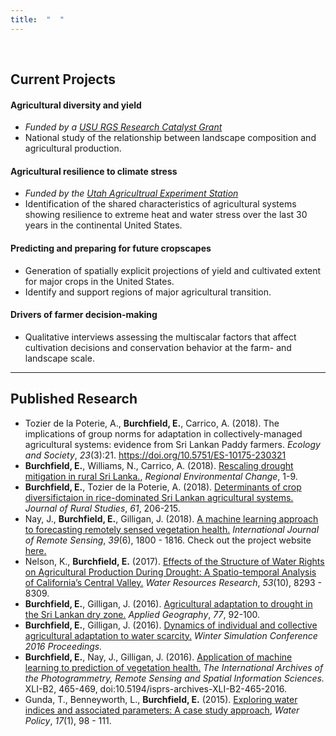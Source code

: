 ```yaml
---
title:  "  "
---
```


<br />

 
## Current Projects

#### Agricultural diversity and yield

* *Funded by a [USU RGS Research Catalyst Grant](http://rgs.usu.edu/rd/rc/)*
* National study of the relationship between landscape composition and agricultural production. 

#### Agricultural resilience to climate stress

* *Funded by the [Utah Agricultrual Experiment Station](https://uaes.usu.edu/)*
* Identification of the shared characteristics of agricultural systems showing resilience to extreme heat and water stress over the last 30 years in the continental United States.  

#### Predicting and preparing for future cropscapes

* Generation of spatially explicit projections of yield and cultivated extent for major crops in the United States.
* Identify and support regions of major agricultural transition.

#### Drivers of farmer decision-making

* Qualitative interviews assessing the multiscalar factors that affect cultivation decisions and conservation behavior at the farm- and landscape scale.

***


## Published Research 

* Tozier de la Poterie, A., **Burchfield, E.**, Carrico, A. (2018). The implications
 of group norms for adaptation in collectively-managed agricultural
 systems: evidence from Sri Lankan Paddy farmers.  *Ecology and Society*, *23*(3):21. [https://doi.org/10.5751/ES-10175-230321](https://doi.org/10.5751/ES-10175-230321)
* **Burchfield, E.**, Williams, N., Carrico, A. (2018). [Rescaling drought mitigation in rural Sri Lanka.](https://link.springer.com/article/10.1007/s10113-018-1374-y), *Regional Environmental Change*, 1-9.  
* **Burchfield, E.**, Tozier de la Poterie, A. (2018).  [Determinants of crop diversifictaion in rice-dominated Sri Lankan agricultural systems.](https://www.sciencedirect.com/science/article/pii/S0743016717311671)  *Journal of Rural Studies*, *61*, 206-215.
* Nay, J., **Burchfield, E.**, Gilligan, J. (2018).  [A machine learning approach to forecasting remotely sensed vegetation health.](https://www.tandfonline.com/doi/pdf/10.1080/01431161.2017.1410296?needAccess=true)  *International Journal of Remote Sensing*,  *39*(6), 1800 - 1816.  Check out the project website [here.](http://johnjnay.com/forecastVeg/)
* Nelson, K., **Burchfield, E.** (2017).  [Effects of the Structure of Water Rights on Agricultural Production During Drought: A Spatio-temporal Analysis of California's Central Valley.](https://agupubs.onlinelibrary.wiley.com/doi/abs/10.1002/2017WR020666)  *Water Resources Research*, *53*(10), 8293 - 8309. 
* **Burchfield, E.**, Gilligan, J. (2016). [Agricultural adaptation to drought in the Sri Lankan dry zone.](https://www.sciencedirect.com/science/article/pii/S0143622816306063) *Applied Geography*, *77*, 92-100.
* **Burchfield, E.**, Gilligan, J. (2016).  [Dynamics of individual and collective agricultural adaptation to water scarcity.](https://papers.ssrn.com/sol3/papers.cfm?abstract_id=2807452)  *Winter Simulation Conference 2016 Proceedings.*
* **Burchfield, E.**, Nay, J., Gilligan, J. (2016).  [Application of machine learning to prediction of vegetation health.](https://www.int-arch-photogramm-remote-sens-spatial-inf-sci.net/XLI-B2/465/2016/isprs-archives-XLI-B2-465-2016.pdf)  *The International Archives of the Photogrammetry, Remote Sensing and Spatial Information Sciences.*  XLI-B2, 465-469, doi:10.5194/isprs-archives-XLI-B2-465-2016.
* Gunda, T., Benneyworth, L., **Burchfield, E.** (2015).  [Exploring water indices and associated parameters: A case study approach](http://web.b.ebscohost.com/abstract?direct=true&profile=ehost&scope=site&authtype=crawler&jrnl=13667017&AN=100841573&h=KAR6SkiZ6aGgJxGIn0te5H3G7yE9tPmpddCL5wLWUYiKEYtijePz4RumHNNwI%2bkj%2bc9IxBQO0ytLM5lJensL3A%3d%3d&crl=f&resultNs=AdminWebAuth&resultLocal=ErrCrlNotAuth&crlhashurl=login.aspx%3fdirect%3dtrue%26profile%3dehost%26scope%3dsite%26authtype%3dcrawler%26jrnl%3d13667017%26AN%3d100841573), *Water Policy*, *17*(1), 98 - 111.